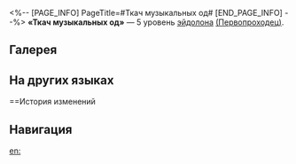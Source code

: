 <%-- [PAGE_INFO]
PageTitle=#Ткач музыкальных од#
[END_PAGE_INFO] --%>
{{Эйдолон Инфобокс
|Название         = Ткач музыкальных од
|Изображение      = Эйдолон Ткач музыкальных од.png
|Персонаж         = Первопроходец (Память)
|Уровень          = 5
|Длительность     = 
|Описание         = Уровень сверхспособности повышается на 2, максимальный уровень - 15. Уровень базовой атаки повышается на 1, максимальный уровень - 10. Уровень навыка духа памяти повышается на 1, максимальный уровень - 10.
|Свойство1        = 
|Масштабирование1 = 
}}
'''«Ткач музыкальных од»''' — 5 уровень [[эйдолон]]а [[(Первопроходец)]].

==Галерея==
{{Галерея|position=left|captionalign=center
|Персонаж Первопроходец (Память) Эйдолон 5.png|Осколок Эйдолона
}}

==На других языках==
{{На других языках
|en   = Seamster of the Ode
|zhs  = 诗篇的裁缝匠
|zht  = 詩篇的裁縫匠
|ja   = {{Rubi|詩篇|しへん}}の{{Rubi|紡|つむ}}ぎ{{Rubi|手|て}}
|ko   = 시편의 재봉사
|es   = Costurer{{MC|ж=a|м=o}} de la poesía
|fr   = Art des messages décousus
|ru   = Ткач музыкальных од
|th   = Seamster of the Ode
|vi   = Người May Vá Thơ Ca
|de   = {{MC|ж=Schneiderin|м=Schneider}} der Poesie
|id   = Seamster of the Ode
|pt   = {{MC|ж=Costureira|м=Costureiro}} da Ode
}}

==История изменений
{{История изменений|3.5}}

==Навигация==
{{Навык Навбокс|Первопроходец (Память)}}

[[en:]]